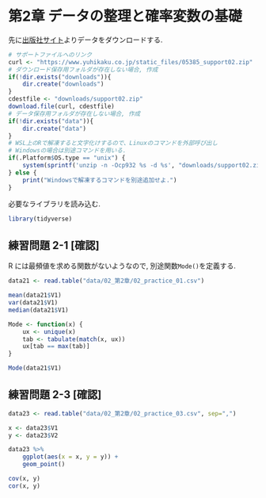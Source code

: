 # 第2章 データの整理と確率変数の基礎 {-#ch2}
先に[出版社サイト](https://www.yuhikaku.co.jp/books/detail/9784641053854)よりデータをダウンロードする.
```r
# サポートファイルへのリンク
curl <- "https://www.yuhikaku.co.jp/static_files/05385_support02.zip"
# ダウンロード保存用フォルダが存在しない場合, 作成
if(!dir.exists("downloads")){
    dir.create("downloads")
}
cdestfile <- "downloads/support02.zip"
download.file(curl, cdestfile)
# データ保存用フォルダが存在しない場合, 作成
if(!dir.exists("data")){
    dir.create("data")
}
# WSL上のRで解凍すると文字化けするので、Linuxのコマンドを外部呼び出し
# Windowsの場合は別途コマンドを用いる.
if(.Platform$OS.type == "unix") {
    system(sprintf('unzip -n -Ocp932 %s -d %s', "downloads/support02.zip", "./data"))
} else {
    print("Windowsで解凍するコマンドを別途追加せよ.")
}
```

必要なライブラリを読み込む.
```r
library(tidyverse)
```

## 練習問題 2-1 [確認] {-}
R には最頻値を求める関数がないようなので, 別途関数`Mode()`を定義する.
```r
data21 <- read.table("data/02_第2章/02_practice_01.csv")

mean(data21$V1)
var(data21$V1)
median(data21$V1)

Mode <- function(x) {
    ux <- unique(x)
    tab <- tabulate(match(x, ux))
    ux[tab == max(tab)]
}

Mode(data21$V1)
```

<!-- ## 練習問題 2-2 [確認] {-} -->

## 練習問題 2-3 [確認] {-}
```r
data23 <- read.table("data/02_第2章/02_practice_03.csv", sep=",")

x <- data23$V1
y <- data23$V2

data23 %>%
    ggplot(aes(x = x, y = y)) +
    geom_point()

cov(x, y)
cor(x, y)
```

<!-- ## 練習問題 2-4 [確認] {-}

## 練習問題 2-5 [確認] {-}

## 練習問題 2-6 [確認] {-}

## 練習問題 2-7 [発展] {-}

## 練習問題 2-8 [発展] {-}

## 練習問題 2-9 [発展] {-}

## 練習問題 2-10 [発展] {-}

## 練習問題 2-11 [確認] {-}

## 練習問題 2-12 [発展] {-}

## 練習問題 2-13 [確認] {-}

## 練習問題 2-14 [確認] {-} -->
